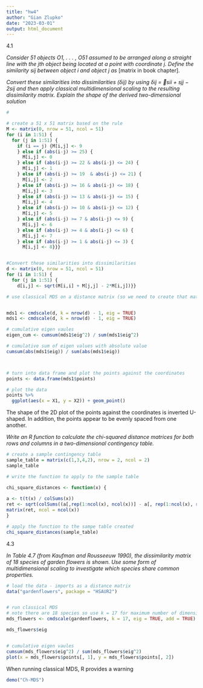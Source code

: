 ```yaml
---
title: "hw4"
author: "Gian Zlupko"
date: "2023-03-01"
output: html_document
---
```



4.1 

*Consider 51 objects O1, . . . , O51 assumed to be arranged along a straight line with the jth object being located at a point with coordinate j. Define the similarity sij between object i and object j as* [matrix in book chapter].

*Convert these similarities into dissimilarities (δij) by using δij = 􏰓sii + sjj − 2sij and then apply classical multidimensional scaling to the resulting dissimilarity matrix. Explain the shape of the derived two-dimensional solution*
```r

# 

# create a 51 x 51 matrix based on the rule
M <- matrix(0, nrow = 51, ncol = 51)
for (i in 1:51) {
  for (j in 1:51) {
    if (i == j) {M[i,j] <- 9
    } else if (abs(i-j) >= 25) {
      M[i,j] <- 0
    } else if (abs(i-j) >= 22 & abs(i-j) <= 24) {
      M[i,j] <- 1
    } else if (abs(i-j) >= 19  & abs(i-j) <= 21) {
      M[i,j] <- 2
    } else if (abs(i-j) >= 16 & abs(i-j) <= 18) {
      M[i,j] <- 3
    } else if (abs(i-j) >= 13 & abs(i-j) <= 15) {
      M[i,j] <- 4
    } else if (abs(i-j) >= 10 & abs(i-j) <= 12) {
      M[i,j] <- 5
    } else if (abs(i-j) >= 7 & abs(i-j) <= 9) {
      M[i,j] <- 6
    } else if (abs(i-j) >= 4 & abs(i-j) <= 6) {
      M[i,j] <- 7
    } else if (abs(i-j) >= 1 & abs(i-j) <= 3) {
      M[i,j] <- 8}}}


#Convert these similarities into dissimilarities
d <- matrix(0, nrow = 51, ncol = 51)
for (i in 1:51) {
  for (j in 1:51) {
    d[i,j] <- sqrt(M[i,i] + M[j,j] - 2*M[i,j])}}

# use classical MDS on a distance matrix (so we need to create that matrix, too)


mds1 <- cmdscale(d, k = nrow(d) - 1, eig = TRUE) 
mds1 <- cmdscale(d, k = nrow(d) - 1, eig = TRUE) 

# cumulative eigen vaules
eigen_cum <- cumsum(mds1$eig^2) / sum(mds1$eig^2)

# cumulative sum of eigen values with absolute value 
cumsum(abs(mds1$eig)) / sum(abs(mds1$eig))



# turn into data frame and plot the points against the coordinates
points <- data.frame(mds1$points) 

# plot the data
points %>%
  ggplot(aes(x = X1, y = X2)) + geom_point()

```


The shape of the 2D plot of the points against the coordinates is inverted U-shaped. In addition, the points appear to be evenly spaced from one another.


*Write an R function to calculate the chi-squared distance matrices for both rows and columns in a two-dimensional contingency table.*

```r

# create a sample contingency table 
sample_table = matrix(c(1,3,4,2), nrow = 2, ncol = 2)  
sample_table

# write the function to apply to the sample table

chi_square_distances <- function(x) {
  
a <- t(t(x) / colSums(x))
ret <- sqrt(colSums((a[,rep(1:ncol(x), ncol(x))] - a[, rep(1:ncol(x), rep(ncol(x), ncol(x)))])^2 * sum(x) / rowSums(x)))
matrix(ret, ncol = ncol(x))
} 

# apply the function to the sampe table created 
chi_square_distances(sample_table) 


```



4.3

*In Table 4.7 (from Kaufman and Rousseeuw 1990), the dissimilarity matrix of 18 species of garden flowers is shown. Use some form of multidimensional scaling to investigate which species share common properties.*
```r

# load the data - imports as a distance matrix 
data("gardenflowers", package = "HSAUR2")


# run classical MDS 
# note there are 18 species so use k = 17 for maximum number of dimensions
mds_flowers <- cmdscale(gardenflowers, k = 17, eig = TRUE, add = TRUE) 

mds_flowers$eig


# cumulative eigen vaules
cumsum(mds_flowers$eig^2) / sum(mds_flowers$eig^2)
plot(x = mds_flowers$points[, 1], y = mds_flowers$points[, 2])

```

When running classical MDS, R provides a warning






```r
demo("Ch-MDS") 
```

















